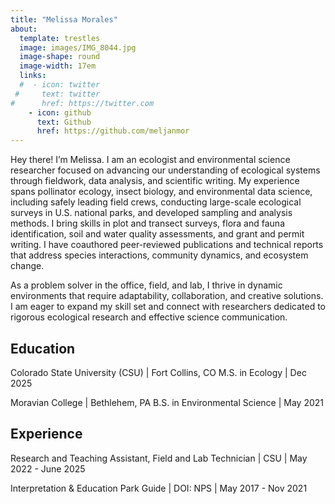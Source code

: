```yaml
---
title: "Melissa Morales"
about:
  template: trestles
  image: images/IMG_8044.jpg
  image-shape: round
  image-width: 17em
  links:
  #  - icon: twitter
 #     text: twitter
#      href: https://twitter.com
    - icon: github
      text: Github
      href: https://github.com/meljanmor
---
```


Hey there! I'm Melissa. I am an ecologist and environmental science researcher focused on advancing our understanding of ecological systems through fieldwork, data analysis, and scientific writing. My experience spans pollinator ecology, insect biology, and environmental data science, including safely leading field crews, conducting large-scale ecological surveys in U.S. national parks, and developed sampling and analysis methods. I bring skills in plot and transect surveys, flora and fauna identification, soil and water quality assessments, and grant and permit writing. I have coauthored peer-reviewed publications and technical reports that address species interactions, community dynamics, and ecosystem change.

As a problem solver in the office, field, and lab, I thrive in dynamic environments that require adaptability, collaboration, and creative solutions. I am eager to expand my skill set and connect with researchers dedicated to rigorous ecological research and effective science communication.

## Education

Colorado State University (CSU) \| Fort Collins, CO 
M.S. in Ecology \| Dec 2025

Moravian College \| Bethlehem, PA 
B.S. in Environmental Science \| May 2021

## Experience

Research and Teaching Assistant, Field and Lab Technician \| CSU \| May 2022 - June 2025

Interpretation & Education Park Guide \| DOI: NPS \| May 2017 - Nov 2021
